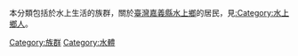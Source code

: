 本分類包括於水上生活的族群，關於[[臺灣|臺灣]][[嘉義縣|嘉義縣]][[水上鄉|水上鄉]]的居民，見[[:Category:水上鄉人|:Category:水上鄉人]]。
[[Category:族群|Category:族群]]
[[Category:水體|Category:水體]]